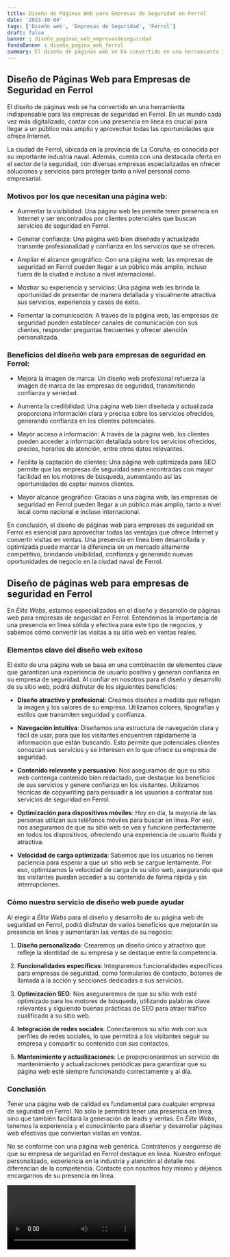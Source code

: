 ```yaml
---
title: Diseño de Páginas Web para Empresas de Seguridad en Ferrol
date: '2023-10-04'
tags: ['Diseño web', 'Empresas de Seguridad', 'Ferrol']
draft: false
banner : diseño_paginas_web_empresasdeseguridad
fondoBanner : diseño_pagina_web_ferrol
summary: El diseño de páginas web se ha convertido en una herramienta indispensable para las empresas de seguridad en Ferrol. En un mundo cada vez más digitalizado, contar con una presencia en línea es crucial para llegar a un público más amplio y aprovechar todas las oportunidades que ofrece Internet.
---
```


## Diseño de Páginas Web para Empresas de Seguridad en Ferrol

El diseño de páginas web se ha convertido en una herramienta indispensable para las empresas de seguridad en Ferrol. En un mundo cada vez más digitalizado, contar con una presencia en línea es crucial para llegar a un público más amplio y aprovechar todas las oportunidades que ofrece Internet.

La ciudad de Ferrol, ubicada en la provincia de La Coruña, es conocida por su importante industria naval. Además, cuenta con una destacada oferta en el sector de la seguridad, con diversas empresas especializadas en ofrecer soluciones y servicios para proteger tanto a nivel personal como empresarial.

### Motivos por los que necesitan una página web:

- Aumentar la visibilidad: Una página web les permite tener presencia en Internet y ser encontrados por clientes potenciales que buscan servicios de seguridad en Ferrol.

- Generar confianza: Una página web bien diseñada y actualizada transmite profesionalidad y confianza en los servicios que se ofrecen.

- Ampliar el alcance geográfico: Con una página web, las empresas de seguridad en Ferrol pueden llegar a un público más amplio, incluso fuera de la ciudad e incluso a nivel internacional.

- Mostrar su experiencia y servicios: Una página web les brinda la oportunidad de presentar de manera detallada y visualmente atractiva sus servicios, experiencia y casos de éxito.

- Fomentar la comunicación: A través de la página web, las empresas de seguridad pueden establecer canales de comunicación con sus clientes, responder preguntas frecuentes y ofrecer atención personalizada.

### Beneficios del diseño web para empresas de seguridad en Ferrol:

- Mejora la imagen de marca: Un diseño web profesional refuerza la imagen de marca de las empresas de seguridad, transmitiendo confianza y seriedad.

- Aumenta la credibilidad: Una página web bien diseñada y actualizada proporciona información clara y precisa sobre los servicios ofrecidos, generando confianza en los clientes potenciales.

- Mayor acceso a información: A través de la página web, los clientes pueden acceder a información detallada sobre los servicios ofrecidos, precios, horarios de atención, entre otros datos relevantes.

- Facilita la captación de clientes: Una página web optimizada para SEO permite que las empresas de seguridad sean encontradas con mayor facilidad en los motores de búsqueda, aumentando así las oportunidades de captar nuevos clientes.

- Mayor alcance geográfico: Gracias a una página web, las empresas de seguridad en Ferrol pueden llegar a un público más amplio, tanto a nivel local como nacional e incluso internacional.

En conclusión, el diseño de páginas web para empresas de seguridad en Ferrol es esencial para aprovechar todas las ventajas que ofrece Internet y convertir visitas en ventas. Una presencia en línea bien desarrollada y optimizada puede marcar la diferencia en un mercado altamente competitivo, brindando visibilidad, confianza y generando nuevas oportunidades de negocio en la ciudad naval de Ferrol.

<GifSeo />

<Cta />

## Diseño de páginas web para empresas de seguridad en Ferrol

En *Élite Webs*, estamos especializados en el diseño y desarrollo de páginas web para empresas de seguridad en Ferrol. Entendemos la importancia de una presencia en línea sólida y efectiva para este tipo de negocios, y sabemos cómo convertir las visitas a su sitio web en ventas reales.

### Elementos clave del diseño web exitoso

El éxito de una página web se basa en una combinación de elementos clave que garantizan una experiencia de usuario positiva y generan confianza en su empresa de seguridad. Al confiar en nosotros para el diseño y desarrollo de su sitio web, podrá disfrutar de los siguientes beneficios:

- **Diseño atractivo y profesional**: Creamos diseños a medida que reflejan la imagen y los valores de su empresa. Utilizamos colores, tipografías y estilos que transmiten seguridad y confianza.

- **Navegación intuitiva**: Diseñamos una estructura de navegación clara y fácil de usar, para que los visitantes encuentren rápidamente la información que están buscando. Esto permite que potenciales clientes conozcan sus servicios y se interesen en lo que ofrece su empresa de seguridad.

- **Contenido relevante y persuasivo**: Nos aseguramos de que su sitio web contenga contenido bien redactado, que destaque los beneficios de sus servicios y genere confianza en los visitantes. Utilizamos técnicas de copywriting para persuadir a los usuarios a contratar sus servicios de seguridad en Ferrol.

- **Optimización para dispositivos móviles**: Hoy en día, la mayoría de las personas utilizan sus teléfonos móviles para buscar en línea. Por eso, nos aseguramos de que su sitio web se vea y funcione perfectamente en todos los dispositivos, ofreciendo una experiencia de usuario fluida y atractiva.

- **Velocidad de carga optimizada**: Sabemos que los usuarios no tienen paciencia para esperar a que un sitio web se cargue lentamente. Por eso, optimizamos la velocidad de carga de su sitio web, asegurando que los visitantes puedan acceder a su contenido de forma rápida y sin interrupciones.

### Cómo nuestro servicio de diseño web puede ayudar

Al elegir a *Élite Webs* para el diseño y desarrollo de su página web de seguridad en Ferrol, podrá disfrutar de varios beneficios que mejorarán su presencia en línea y aumentarán las ventas de su negocio:

1. **Diseño personalizado**: Crearemos un diseño único y atractivo que refleje la identidad de su empresa y se destaque entre la competencia.

2. **Funcionalidades específicas**: Integraremos funcionalidades específicas para empresas de seguridad, como formularios de contacto, botones de llamada a la acción y secciones dedicadas a sus servicios.

3. **Optimización SEO**: Nos aseguraremos de que su sitio web esté optimizado para los motores de búsqueda, utilizando palabras clave relevantes y siguiendo buenas prácticas de SEO para atraer tráfico cualificado a su sitio web.

4. **Integración de redes sociales**: Conectaremos su sitio web con sus perfiles de redes sociales, lo que permitirá a los visitantes seguir su empresa y compartir su contenido con sus contactos.

5. **Mantenimiento y actualizaciones**: Le proporcionaremos un servicio de mantenimiento y actualizaciones periódicas para garantizar que su página web esté siempre funcionando correctamente y al día.

### Conclusión

Tener una página web de calidad es fundamental para cualquier empresa de seguridad en Ferrol. No solo le permitirá tener una presencia en línea, sino que también facilitará la generación de leads y ventas. En *Élite Webs*, tenemos la experiencia y el conocimiento para diseñar y desarrollar páginas web efectivas que conviertan visitas en ventas.

No se conforme con una página web genérica. Contrátenos y asegúrese de que su empresa de seguridad en Ferrol destaque en línea. Nuestro enfoque personalizado, experiencia en la industria y atención al detalle nos diferencian de la competencia. Contacte con nosotros hoy mismo y déjenos encargarnos de su presencia en línea.

<Video />

<CtaBot job='Empresas de Seguridad' city='Ferrol'/>

<Gmaps query='Ferrol+españa+maps' />